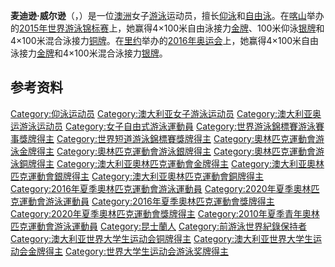 {{noteTA
|G1=Aquatics;
|1=zh-hans:麦迪逊;zh-hant:麥迪森;
}}
{{Infobox swimmer
| name  = 麦迪逊·威尔逊<br />Madison Wilson
| image          = Kazan 2015 - Seebohm and Wilson.JPG
| image_size     = <!-- Only for images narrower than 220 pixels -->
| alt            =
| caption        = 麥迪森·威爾遜（左）与[[埃米莉·西博姆|埃米莉·西博姆]]在2015年喀山世锦赛上
| fullname       = 
| nicknames      = Madi
| national_team  = {{AUS}}
| strokes        = [[仰泳|仰泳]]、[[自由泳|自由泳]]
| club           = 
| coach          = 
| collegeteam    = 
| birth_date     = {{birth date and age|1994|5|31|df=y}}
| birth_place    = {{AUS}}[[昆士蘭省|昆士蘭省]][[羅馬_(澳大利亞)|羅馬]]
| death_date     = 
| death_place    = 
| height         = {{height|m=1.79}}
| weight         = {{weight|kg=61}}
| medaltemplates = 
{{MedalSport|女子游泳}}
{{MedalCountry|{{AUS}}}}
{{MedalCompetition|[[奧林匹克運動會|奧林匹克運動會]]}}
{{MedalGold|[[2016年夏季奧林匹克運動會|2016年 里約]]|[[2016年夏季奧林匹克運動會女子4×100公尺自由式接力比賽|4×100米自由泳接力]]}}
{{MedalGold|[[2020年夏季奧林匹克運動會|2020年 東京]]|[[2020年夏季奧林匹克運動會女子4×100公尺自由式接力比賽|4×100米自由泳接力]]}}
{{MedalSilver|[[2016年夏季奧林匹克運動會|2016年 里約]]|[[2016年夏季奧林匹克運動會女子4×100公尺混合式接力比賽|4×100米混合泳接力]]}}
{{MedalBronze|[[2020年夏季奧林匹克運動會|2020年 東京]]|[[2020年夏季奧林匹克運動會女子4×200公尺自由式接力比賽|4×200米自由泳接力]]}}
{{MedalCompetition|[[世界游泳錦標賽|世界長池游泳錦標賽]]}}
{{MedalGold|[[2015年世界游泳錦標賽|2015年 喀山]]|4×100米自由泳接力}}
{{MedalGold|[[2019年世界游泳錦標賽|2019年 光州]]|4×100米自由泳接力}}
{{MedalGold|[[2019年世界游泳錦標賽|2019年 光州]]|4×200米自由泳接力}}
{{MedalGold|[[2022年世界游泳錦標賽|2022年 布達佩斯]]|4×100米自由泳接力}}
{{MedalGold|[[2022年世界游泳錦標賽|2022年 布達佩斯]]|混合4×100米自由泳接力}}
{{MedalSilver|[[2015年世界游泳錦標賽|2015年 喀山]]|100米仰泳}}
{{MedalSilver|[[2017年世界游泳錦標賽|2017年 布達佩斯]]|4×100米自由泳接力}}
{{MedalSilver|[[2019年世界游泳錦標賽|2019年 光州]]|4×100米混合泳接力}}
{{MedalSilver|[[2019年世界游泳錦標賽|2019年 光州]]|混合4×100米自由泳接力}}
{{MedalSilver|[[2022年世界游泳錦標賽|2022年 布達佩斯]]|4×200米自由泳接力}}
{{MedalSilver|[[2022年世界游泳錦標賽|2022年 布達佩斯]]|4×100米混合泳接力}}
{{MedalBronze|[[2015年世界游泳錦標賽|2015年 喀山]]|4×100米混合泳接力}}
{{MedalBronze|[[2017年世界游泳錦標賽|2017年 布達佩斯]]|4×200米自由泳接力}}
{{MedalCompetition|[[世界短池游泳錦標賽|世界短池游泳錦標賽]]}}
{{MedalSilver|[[2014年世界短池游泳錦標賽|2014年 多哈]]|4×100米混合泳接力}}
{{MedalBronze|[[2014年世界短池游泳錦標賽|2014年 多哈]]|4×200米自由泳接力}}
}}
'''麦迪逊·威尔逊'''（{{lang-en|Madison Wilson}}，{{bd|1994年|5月31日||}}）是一位[[澳洲|澳洲]]女子[[游泳|游泳]]运动员，擅长[[仰泳|仰泳]]和[[自由泳|自由泳]]。在[[喀山|喀山]]举办的[[2015年世界游泳锦标赛|2015年世界游泳锦标赛]]上，她赢得4×100米自由泳接力[[金牌|金牌]]、100米仰泳[[银牌|银牌]]和4×100米混合泳接力[[铜牌|铜牌]]。在[[里约|里约]]举办的[[2016年奥运会|2016年奥运会]]上，她赢得4×100米自由泳接力[[金牌|金牌]]和4×100米混合泳接力[[银牌|银牌]]。

==参考资料==
{{reflist}}

{{奥林匹克运动会游泳比赛女子4×100米自由泳接力冠军}}
{{DEFAULTSORT:Wilson, Madison}}
[[Category:仰泳运动员|Category:仰泳运动员]]
[[Category:澳大利亚女子游泳运动员|Category:澳大利亚女子游泳运动员]]
[[Category:澳大利亚奥运游泳运动员|Category:澳大利亚奥运游泳运动员]]
[[Category:女子自由式游泳運動員|Category:女子自由式游泳運動員]]
[[Category:世界游泳錦標賽游泳賽事獎牌得主|Category:世界游泳錦標賽游泳賽事獎牌得主]]
[[Category:世界短道游泳錦標賽獎牌得主|Category:世界短道游泳錦標賽獎牌得主]]
[[Category:奧林匹克運動會游泳金牌得主|Category:奧林匹克運動會游泳金牌得主]]
[[Category:奧林匹克運動會游泳銀牌得主|Category:奧林匹克運動會游泳銀牌得主]]
[[Category:奧林匹克運動會游泳銅牌得主|Category:奧林匹克運動會游泳銅牌得主]]
[[Category:澳大利亚奧林匹克運動會金牌得主|Category:澳大利亚奧林匹克運動會金牌得主]]
[[Category:澳大利亚奧林匹克運動會銀牌得主|Category:澳大利亚奧林匹克運動會銀牌得主]]
[[Category:澳大利亚奧林匹克運動會銅牌得主|Category:澳大利亚奧林匹克運動會銅牌得主]]
[[Category:2016年夏季奧林匹克運動會游泳運動員|Category:2016年夏季奧林匹克運動會游泳運動員]]
[[Category:2020年夏季奧林匹克運動會游泳運動員|Category:2020年夏季奧林匹克運動會游泳運動員]]
[[Category:2016年夏季奧林匹克運動會獎牌得主|Category:2016年夏季奧林匹克運動會獎牌得主]]
[[Category:2020年夏季奧林匹克運動會獎牌得主|Category:2020年夏季奧林匹克運動會獎牌得主]]
[[Category:2010年夏季青年奧林匹克運動會游泳運動員|Category:2010年夏季青年奧林匹克運動會游泳運動員]]
[[Category:昆士蘭人|Category:昆士蘭人]]
[[Category:前游泳世界紀錄保持者|Category:前游泳世界紀錄保持者]]
[[Category:澳大利亚世界大学生运动会铜牌得主|Category:澳大利亚世界大学生运动会铜牌得主]]
[[Category:澳大利亚世界大学生运动会金牌得主|Category:澳大利亚世界大学生运动会金牌得主]]
[[Category:世界大学生运动会游泳奖牌得主|Category:世界大学生运动会游泳奖牌得主]]